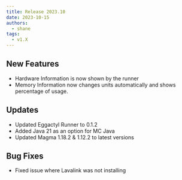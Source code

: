 ```yaml
---
title: Release 2023.10
date: 2023-10-15
authors:
  - shane
tags:
  - v1.X
---
```


## New Features

- Hardware Information is now shown by the runner
- Memory Information now changes units automatically and shows percentage of usage.

## Updates

- Updated Eggactyl Runner to 0.1.2
- Added Java 21 as an option for MC Java
- Updated Magma 1.18.2 & 1.12.2 to latest versions

## Bug Fixes

- Fixed issue where Lavalink was not installing
